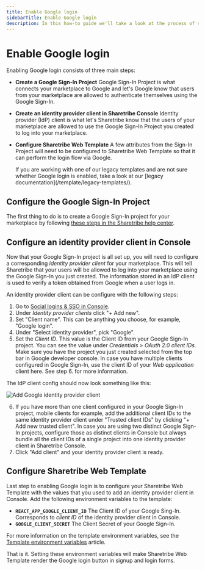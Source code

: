 ```yaml
---
title: Enable Google login
sidebarTitle: Enable Google login
description: In this how-to guide we'll take a look at the process of setting up Google login for your marketplace. It will allow your users to sign and log in by using their Google accounts.
---
```



# Enable Google login

Enabling Google login consists of three main steps:

- **Create a Google Sign-In Project** Google Sign-In Project is what
  connects your marketplace to Google and let's Google know that users
  from your marketplace are allowed to authenticate themselves using the
  Google Sign-In.
- **Create an identity provider client in Sharetribe Console** Identity
  provider (IdP) client is what let's Sharetribe know that the users of
  your marketplace are allowed to use the Google Sign-In Project you
  created to log into your marketplace.
- **Configure Sharetribe Web Template** A few attributes from the
  Sign-In Project will need to be configured to Sharetribe Web Template
  so that it can perform the login flow via Google.

  <Callout>
    If you are working with one of our legacy templates and are not sure whether
    Google login is enabled, take a look at our [legacy
    documentation](/template/legacy-templates/).
  </Callout>

## Configure the Google Sign-In Project

The first thing to do is to create a Google Sign-In project for your
marketplace by following
[these steps in the Sharetribe help center](https://www.sharetribe.com/help/en/articles/9174430-how-to-enable-google-login#h_1e6314ef08).

## Configure an identity provider client in Console

Now that your Google Sign-In project is all set up, you will need to
configure a corresponding _identity provider client_ for your
marketplace. This will tell Sharetribe that your users will be allowed
to log into your marketplace using the Google Sign-In you just created.
The information stored in an IdP client is used to verify a token
obtained from Google when a user logs in.

An identity provider client can be configure with the following steps:

1. Go to
   [Social logins & SSO in Console](https://console.sharetribe.com/advanced/social-logins-and-sso).
2. Under _Identity provider clients_ click "+ Add new".
3. Set "Client name". This can be anything you choose, for example,
   "Google login".
4. Under "Select identity provider", pick "Google".
5. Set the _Client ID_. This value is the Client ID from your Google
   Sign-In project. You can see the value under _Credentials > OAuth 2.0
   client IDs_. Make sure you have the project you just created selected
   from the top bar in Google developer console. In case you have
   multiple clients configured in Google Sign-In, use the client ID of
   your _Web application_ client here. See step 6. for more information.

The IdP client config should now look something like this:

![Add Google identity provider client](./add-google-idp-client.png)

6. If you have more than one client configured in your Google Sign-In
   project, mobile clients for example, add the additional client IDs to
   the same identity provider client under "Trusted client IDs" by
   clicking "+ Add new trusted client". In case you are using two
   distinct Google Sign-In projects, configure those as distinct clients
   in Console but always bundle all the client IDs of a single project
   into one identity provider client in Sharetribe Console.
7. Click "Add client" and your identity provider client is ready.

## Configure Sharetribe Web Template

Last step to enabling Google login is to configure your Sharetribe Web
Template with the values that you used to add an identity provider
client in Console. Add the following environment variables to the
template:

- **`REACT_APP_GOOGLE_CLIENT_ID`** The Client ID of your Google Sing-In.
  Corresponds to _client ID_ of the identity provider client in Console.
- **`GOOGLE_CLIENT_SECRET`** The Client Secret of your Google Sign-In.

For more information on the template environment variables, see the
[Template environment variables](/template/template-env/) article.

That is it. Setting these environment variables will make Sharetribe Web
Template render the Google login button in signup and login forms.
